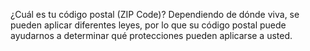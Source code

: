 
¿Cuál es tu código postal (ZIP Code)? Dependiendo de dónde viva, se pueden aplicar diferentes leyes, por lo que su código postal puede ayudarnos a determinar qué protecciones pueden aplicarse a usted.

<Zip /><p></p>
<FlowSelector errText="Ingrese un código postal válido de California" btnText="¡Buscar!" />